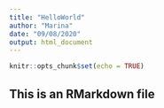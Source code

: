 ```yaml
---
title: "HelloWorld"
author: "Marina"
date: "09/08/2020"
output: html_document
---
```


```r
knitr::opts_chunk$set(echo = TRUE)
```

## This is an RMarkdown file


